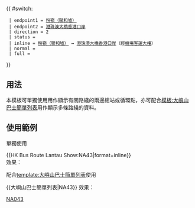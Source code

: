 {{ #switch: {{{format|}}}
  | endpoint1 = [[聯和墟巴士總站|粉嶺（聯和墟）]]
  | endpoint2 = [[港珠澳大橋香港口岸公共運輸交匯處|港珠澳大橋香港口岸]]
  | direction = 2
  | status = {{HK Bus Status|N}}
  | inline = [[聯和墟巴士總站|粉嶺（聯和墟）]] ↔ [[港珠澳大橋香港口岸公共運輸交匯處|港珠澳大橋香港口岸]]（經[[香港國際機場|機場客運大樓]]）
  | normal =
  | full =
}}<noinclude>
==用法==
本模板可單獨使用用作顯示有關路綫的兩邊總站或循環點，亦可配合[[模板:大嶼山巴士簡單列表]]用作顯示多條路綫的資料。

==使用範例==
;單獨使用
<nowiki>{{HK Bus Route Lantau Show:NA43|format=inline}}</nowiki><br>
效果：{{HK Bus Route Lantau Show:NA43|format=inline}}

;配合[[template:大嶼山巴士簡單列表]]使用
<nowiki>{{大嶼山巴士簡單列表|NA43}}</nowiki>
效果：{{大嶼山巴士簡單列表|NA43}}
[[Category:龍運巴士路線模板|NA043]]</noinclude>